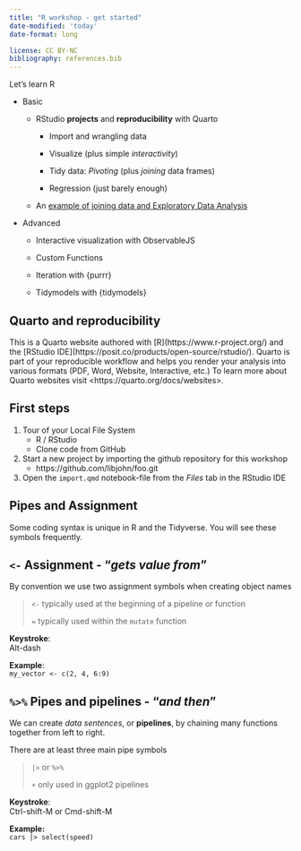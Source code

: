 ```yaml
---
title: "R workshop - get started"
date-modified: 'today'
date-format: long

license: CC BY-NC  
bibliography: references.bib
---
```


Let's learn R

-   Basic

    -   RStudio **projects** and **reproducibility** with Quarto

        -   Import and wrangling data

        -   Visualize (plus simple *interactivity*)

        -   Tidy data: *Pivoting* (plus *joining* data frames)

        -   Regression (just barely enough)

    -   An [example of joining data and Exploratory Data Analysis](tidy_tuesday_itra.qmd)

-   Advanced

    -   Interactive visualization with ObservableJS

    -   Custom Functions

    -   Iteration with {purrr}

    -   Tidymodels with {tidymodels}

::: callout-tip
## Quarto and reproducibility

This is a Quarto website authored with \[R\](https://www.r-project.org/) and the \[RStudio IDE\](https://posit.co/products/open-source/rstudio/). Quarto is part of your reproducible workflow and helps you render your analysis into various formats (PDF, Word, Website, Interactive, etc.) To learn more about Quarto websites visit \<https://quarto.org/docs/websites\>.
:::

## First steps

1.  Tour of your Local File System
    -   R / RStudio
    -   Clone code from GitHub
2.  Start a new project by importing the github repository for this workshop
    -   https://github.com/libjohn/foo.git
3.  Open the `import.qmd` notebook-file from the *Files* tab in the RStudio IDE

## Pipes and Assignment

Some coding syntax is unique in R and the Tidyverse. You will see these symbols frequently.

::: callout-note
## `<-` Assignment - "*gets value from*"

By convention we use two assignment symbols when creating object names

> `<-` typically used at the beginning of a pipeline or function
>
> `=` typically used within the `mutate` function

**Keystroke**:\
Alt-dash

**Example**:\
`my_vector <- c(2, 4, 6:9)`
:::

::: callout-note
## `%>%` Pipes and pipelines - "*and then*"

We can create *data sentences*, or **pipelines**, by chaining many functions together from left to right.

There are at least three main pipe symbols

> `|>` or `%>%`
>
> `+` only used in ggplot2 pipelines

**Keystroke**:\
Ctrl-shift-M or Cmd-shift-M

**Example:**\
`cars |> select(speed)`
:::
